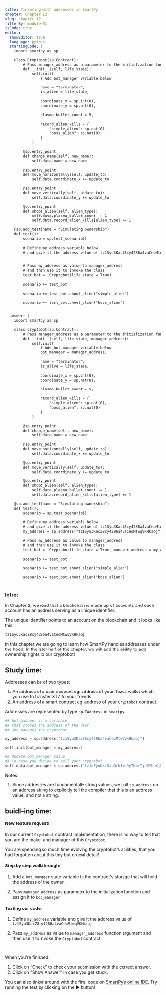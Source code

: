 ```yaml
---
title: Tinkering with addresses in SmartPy
chapter: Chapter 12
slug: chapter-12
filterBy: module-01
isCode: true
editor:
  showEditor: true
  language: python
  startingCode: |
    import smartpy as sp

    class Cryptobot(sp.Contract):
        # Pass manager_address as a parameter to the initialization function
        def __init__(self, life_state):
            self.init(
                # Add bot_manager variable below

                name = "terminator",
                is_alive = life_state,
                
                coordinate_x = sp.int(0), 
                coordinate_y = sp.nat(0), 
                
                plasma_bullet_count = 5,
                
                record_alien_kills = {
                    "simple_alien": sp.nat(0),
                    "boss_alien": sp.nat(0)
                }
            )
            
        @sp.entry_point
        def change_name(self, new_name):
            self.data.name = new_name
                 
        @sp.entry_point
        def move_horizontally(self, update_to):
            self.data.coordinate_x += update_to
        
        @sp.entry_point
        def move_vertically(self, update_to):
            self.data.coordinate_y += update_to

        @sp.entry_point
        def shoot_alien(self, alien_type): 
            self.data.plasma_bullet_count -= 1
            self.data.record_alien_kills[alien_type] += 1
         
    @sp.add_test(name = "Simulating ownership")
    def test():
        scenario = sp.test_scenario()
       
        # Define my_address variable below
        # and give it the address value of tz1Syu3KacZ8cy4286a4vaCeoMtwqVKHkaoj

        
        # Pass my_address as value to manager_address
        # and then use it to invoke the class
        test_bot =  Cryptobot(life_state = True)
       
        scenario += test_bot
              
        scenario += test_bot.shoot_alien("simple_alien")
       
        scenario += test_bot.shoot_alien("boss_alien")


  answer: |  
    import smartpy as sp

    class Cryptobot(sp.Contract):
        # Pass manager_address as a parameter to the initialization function
        def __init__(self, life_state, manager_address):
            self.init(
                # Add bot_manager variable below
                bot_manager = manager_address,
                
                name = "terminator",
                is_alive = life_state,
                
                coordinate_x = sp.int(0), 
                coordinate_y = sp.nat(0), 
                
                plasma_bullet_count = 5,
                
                record_alien_kills = {
                    "simple_alien": sp.nat(0),
                    "boss_alien": sp.nat(0)
                }
            )
            
        @sp.entry_point
        def change_name(self, new_name):
            self.data.name = new_name
                   
        @sp.entry_point
        def move_horizontally(self, update_to):
            self.data.coordinate_x += update_to
        
        @sp.entry_point
        def move_vertically(self, update_to):
            self.data.coordinate_y += update_to

        @sp.entry_point
        def shoot_alien(self, alien_type): 
            self.data.plasma_bullet_count -= 1
            self.data.record_alien_kills[alien_type] += 1
        
    @sp.add_test(name = "Simulating ownership")
    def test():
        scenario = sp.test_scenario()
       
        # Define my_address variable below
        # and give it the address value of tz1Syu3KacZ8cy4286a4vaCeoMtwqVKHkaoj
        my_address = sp.address("tz1Syu3KacZ8cy4286a4vaCeoMtwqVKHkaoj")
        
        # Pass my_address as value to manager_address
        # and then use it to invoke the class
        test_bot =  Cryptobot(life_state = True, manager_address = my_address)
       
        scenario += test_bot
              
        scenario += test_bot.shoot_alien("simple_alien")
       
        scenario += test_bot.shoot_alien("boss_alien")
---
```


### Intro:

In Chapter 2,  we read that a blockchain is made up of accounts and each account has an address serving as a unique identifier. 

The unique identifier points to an account on the blockchain and it looks like this: 

```css
tz1Syu3KacZ8cy4286a4vaCeoMtwqVKHkaoj
```

In this chapter we are going to learn how SmartPy handles addresses under the hood. In the later half of the chapter, we will add the ability to add ownership rights to our cryptobot! 

## Study time: 

Addresses can be of two types: 

1. An address of a user account eg: address of your Tezos wallet which you use to transfer XTZ to your friends. 
2. An address of a smart contract eg: address of your `Cryptobot` contract. 


Addresses are represented by type `sp.TAddress` in `smartpy`. 

```python
## bot_manager is a variable 
## that stores the address of the user 
## who manages the cryptobot. 

my_address = sp.address("tz1Syu3KacZ8cy4286a4vaCeoMtwqVKHkaoj")

self.init(bot_manager = my_address)

## Update bot_manager value 
## in case you decide to sell your cryptobot
self.data.bot_manager = sp.address("tz1dFyuNkiSabQrU1ie9yTKbiTje3YbuXjX1")

```


Notes: 

1. Since addresses are fundamentally string values, we call `sp.address` on an address string to explicitly tell the compiler that this is an address value, and not a string. 



## buidl-ing time:

#### New feature request!

In our current  `Cryptobot` contract implementation, there is no way to tell that you are the maker and manager of this `Cryptobot`. 

You are spending so much time evolving the cryptobot’s abilities, that you had forgotten about this tiny but crucial detail! 


#### Step by step walkthrough: 
 
1. Add a `bot_manager` state variable to the contract's storage that will hold the address of the owner. 

2. Pass `manager_address` as parameter to the initialization function and assign it to `bot_manager`
 


#### Testing our code: 

1. Define `my_address` variable and give it the address value of `tz1Syu3KacZ8cy4286a4vaCeoMtwqVKHkaoj`

2. Pass `my_address` as value to `manager_address` function argument and then use it to invoke the `Cryptobot` contract. 


<br />

When you’re finished:

1. Click on “Check” to check your submission with the correct answer.
2. Click on “Show Answer” in case you get stuck.


You can also tinker around with the final code on [SmartPy’s online IDE](https://smartpy.io/demo/index.html?code=eJydVN9r2zAQfvdfIdwXh2Vh3bpRCoWN7mFQBoOOPWwMcbEviVZZ8qRzMnfsf@9JdmI7SUOZnyT5u_vu56fKyjoSvgRHVSPAC18lSa7Be3Hjmors3FLmq9mNNeQgp8lVIvg7E18CpAQDS3QSisIh39keRAUOSiR0gqygFQplFCnQ6gFIWSMWtcnDIToqcCGkDAgpM496MRVaLVB6AsLpPkHHHr6AnQW7bPfUBvahKAQHLTtTsQanYK5RzFHbzQg8hF3vc01H0NHFcH5skHKOpTJA1qVjtPKS810H0CCbpx3m1roieEL5h2243spQ9moyfRLWtDA@H8JGl4p7WYKc11ojydzWhtj07YlgHOZMExJAI@@V1p4N_o4g4Uu9KiuNLS69GkRzCJ1b7w@BI9y_3a1_j4f3jEcevkZWlquym5p8BWaJMvSiGxyDm3jdn5ICCGZdz7aY_RhPUpV2jXJlnXrgLQCtm46wrorQC7JHGUdNfXHdo5PnEa7Rkcr_h64Z052k8ivLWxB709G0jaem4kKKI0THJurltTg_Aj0cpR@9958hytYqCdHx3klCT9l2ve5UWWvWDLMUdmPQ@ZWq0kkSoo64rgw@R8M7btuNCH_k9imLs9Qp1kdcKIOibHZydUQazgSYQizD7iqK6tWDdY3CMvfD@V1Tv7mF_Ptl3ly8vnwHF2u4QfuZNr@_3X66B_sr@howxdC6S5Y@x0M66cdkq7bNUGjbeFhi93RrkAaHb0Tt21Qs6_Da3mNMKip8RMZ6sRByiAPF71WL37@6@lCKg2Du4unLvGsG93brerBrT2JmwzkcS8tp52PDgdBMkkdNuBKM). Try running the test by clicking on the ▶️ button!
    

